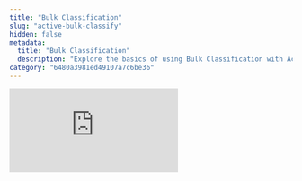 ```yaml
---
title: "Bulk Classification"
slug: "active-bulk-classify"
hidden: false
metadata: 
  title: "Bulk Classification"
  description: "Explore the basics of using Bulk Classification with Active and Annotate."
category: "6480a3981ed49107a7c6be36"
---
```


<div
  style={{
    height: '0',
    paddingBottom: '47.5%',
    position: 'relative'
  }}
>
  <iframe
    allowFullScreen
    frameBorder="0"
    mozallowfullscreen=""
    src="https://www.loom.com/embed/9ae98057509040a8bbdc29640d781d68?sid=efe3bdad-1fb8-4100-9f8b-075095b0e5fe"
    style={{
      height: '100%',
      left: '0',
      position: 'absolute',
      top: '0',
      width: '100%'
    }}
    webkitallowfullscreen=""
  />
</div>

The Bulk Classify feature allows you to apply Classifications to all images/frames in a Collection, when sending the Collection to Annotate. This can streamline the process of applying Classifications to your data and also allows you to overwrite existing Classifications on your data.

## Prerequisites

Before you can apply Classifications to a Collection, the Classifications have to exist in an Ontology in Encord.

You can create an Ontology, that includes Classifications, from the [Encord platform](/platform-documentation/Annotate/annotate-ontologies/annotate-ontologies) or [using the Encord SDK](/sdk-documentation/ontologies-sdk/ontologies).

## Apply Classifications from Active

Once the Ontology (that includes your Classifications) is included in your Annotate Project, you can create Collections and then apply your Classifications to the Collection as the Collection is sent to Annotate.

<Info>Bulk Classification can only be used with Projects that use Workflows. Manual QA Projects do not support Bulk Classification.</Info>

### Bulk Classify Behavior

Things to keep in mind when applying Classifications on a Collection:

- Applies the Classification and all Classification settings to all images/frames in the Collection when sent to Annotate.

- If images/frames in the Collection already have Classifications applied to them in Annotate, the new Classification and the settings for the Classification are not applied to the images/frames in Annotate unless you select to overwrite them.

- Applying Classifications in a Collection affects images/frames in every status of a Workflow (Annotate, Review, and Complete). This means that images/frames that have been annotated and reviewed can have changes made directly to the images/frames without any further review.

- Images/frames that do not have Classifications, regardless of the Workflow status, have the Classifications and settings applied to them. 

- Annotators can see the Classification (and make changes) in their tasks, Reviewers can see the Classification (and make changes) in their tasks, but only Admins can see the Classification (and make changes) if the images/frames are in the Complete state.

<Info>Overwriting Classifications and Classification settings cannot be undone. Applying Classifications in a Collection affects images/frames in every status of a Workflow (Annotate, Review, and Complete). This means that images/frames that have been annotated and reviewed can have changes made directly to the images/frames without any further review.</Info>

### Apply Classifications to Collections

<AccordionGroup>
   <Accordion title="To apply Classifications to Collections and send them to Annotate:">

1. [Import your Project that has the Ontology with Classifications](/platform-documentation/Active/active-import/active-import-from-annotate).

2. Click the Project once import completes.
   The Project opens with the Explorer page displaying.
   
3. Filter the Project data in _Data_, _Labels_, or _Predictions_ in the Explorer by searching, sorting, and filtering until you have the subset of the data you need.

   ![Create Collection](https://storage.googleapis.com/docs-media.encord.com/static/img/active/active-create-collection-quick.gif)

4. Select the images/frames/audio files to include in the Collection.

5. Click **Add to a Collection**.

6. Click **New Collection**.

7. Specify a meaningful title and description for the Collection.

    <Note>The title specified here is applied as a tag to every selected image.</Note>

8. Click **Collections**.
    The _Collections_ page appears.

    ![Bulk Classify](https://storage.googleapis.com/docs-media.encord.com/static/img/active/active-bulk-classify.gif)
	
9. Select a Collection from the Collections list.

10. Click **Bulk Classify**.
    The _Bulk Classify_ dialog box appears.

11. Click the dropdown to select a Classification to apply to the Collection when the Collection is sent to Annotate.

12. Select your required settings from the Classification.

13. OPTIONAL: Click the **Override existing classification** to overwrite the existing Classifications on the images/frames in the Collection in Annotate.

   <Info>This action cannot be undone. Applying Classifications in a Collection affects images/frames in every status of a Workflow (Annotate, Review, and Complete). This means that images/frames that have been annotated and reviewed can have changes made directly to the images/frames without any further review.</Info>

14. Click **Initiate Bulk Classify Job**.
    Once the job completes successfully a dialog appears with a link that can take you directly to the Project.

15. Annotators, Reviewers, and Admins can then see and take action on the Classification and the Classification settings in Annotate.
  </Accordion>
</AccordionGroup>
